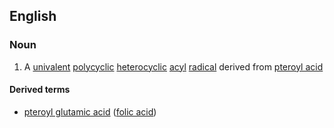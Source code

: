 ==English==

===Noun===
{{en-noun}}

#{{organic chemistry}} A [[univalent]] [[polycyclic]] [[heterocyclic]] [[acyl]] [[radical]] derived from [[pteroyl acid]]

====Derived terms====
*[[pteroyl glutamic acid]] ([[folic acid]])
